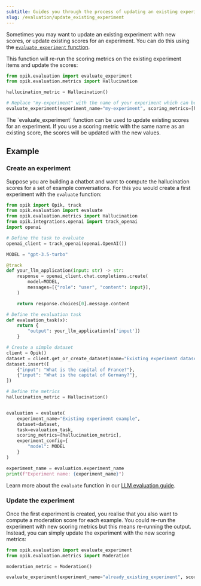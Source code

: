 ```yaml
---
subtitle: Guides you through the process of updating an existing experiment
slug: /evaluation/update_existing_experiment
---
```


Sometimes you may want to update an existing experiment with new scores, or update existing scores for an experiment. You can do this using the [`evaluate_experiment` function](https://www.comet.com/docs/opik/python-sdk-reference/evaluation/evaluate_existing.html).

This function will re-run the scoring metrics on the existing experiment items and update the scores:

```python {pytest_codeblocks_skip=true}
from opik.evaluation import evaluate_experiment
from opik.evaluation.metrics import Hallucination

hallucination_metric = Hallucination()

# Replace "my-experiment" with the name of your experiment which can be found in the Opik UI
evaluate_experiment(experiment_name="my-experiment", scoring_metrics=[hallucination_metric])
```

<Tip>
  The `evaluate_experiment` function can be used to update existing scores for an experiment. If you use a scoring
  metric with the same name as an existing score, the scores will be updated with the new values.
</Tip>

## Example

### Create an experiment

Suppose you are building a chatbot and want to compute the hallucination scores for a set of example conversations. For this you would create a first experiment with the `evaluate` function:

```python
from opik import Opik, track
from opik.evaluation import evaluate
from opik.evaluation.metrics import Hallucination
from opik.integrations.openai import track_openai
import openai

# Define the task to evaluate
openai_client = track_openai(openai.OpenAI())

MODEL = "gpt-3.5-turbo"

@track
def your_llm_application(input: str) -> str:
    response = openai_client.chat.completions.create(
        model=MODEL,
        messages=[{"role": "user", "content": input}],
    )

    return response.choices[0].message.content

# Define the evaluation task
def evaluation_task(x):
    return {
        "output": your_llm_application(x['input'])
    }

# Create a simple dataset
client = Opik()
dataset = client.get_or_create_dataset(name="Existing experiment dataset")
dataset.insert([
    {"input": "What is the capital of France?"},
    {"input": "What is the capital of Germany?"},
])

# Define the metrics
hallucination_metric = Hallucination()


evaluation = evaluate(
    experiment_name="Existing experiment example",
    dataset=dataset,
    task=evaluation_task,
    scoring_metrics=[hallucination_metric],
    experiment_config={
        "model": MODEL
    }
)

experiment_name = evaluation.experiment_name
print(f"Experiment name: {experiment_name}")
```

<Tip>Learn more about the `evaluate` function in our [LLM evaluation guide](/evaluation/evaluate_your_llm).</Tip>

### Update the experiment

Once the first experiment is created, you realise that you also want to compute a moderation score for each example. You could re-run the experiment with new scoring metrics but this means re-running the output. Instead, you can simply update the experiment with the new scoring metrics:

```python {pytest_codeblocks_skip=true}
from opik.evaluation import evaluate_experiment
from opik.evaluation.metrics import Moderation

moderation_metric = Moderation()

evaluate_experiment(experiment_name="already_existing_experiment", scoring_metrics=[moderation_metric])
```
